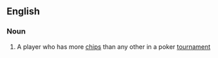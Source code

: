 ==English==

===Noun===
{{en-noun|sg=[[chip]] [[leader]]}}

# {{poker}} A player who has more [[chips]] than any other in a poker [[tournament]]